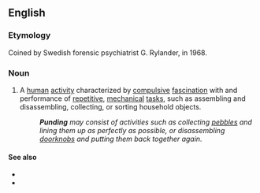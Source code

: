 ==English==

===Etymology===
Coined by Swedish forensic psychiatrist G. Rylander, in 1968. {{cite-journal|title=Clinical and Medico-criminological aspects of addiction to Central Stimulating Drugs|work=Abuse of central stimulants: Symposium arranged by the Swedish Committee on International Health Relations, Stockholm, November 25-27, 1968|editor=Folke Sjöqvist, Malcolm Tottie|publisher=Almqvist & Wiksell|date=1969|page=257}}

===Noun===
{{en-noun|-}}

# A [[human]] [[activity]] characterized by [[compulsive]] [[fascination]] with and performance of [[repetitive]], [[mechanical]] [[tasks]], such as assembling and disassembling, collecting, or sorting household objects.
#: '''''Punding''' may consist of activities such as collecting [[pebble]]s and lining them up as perfectly as possible, or disassembling [[doorknob|doorknobs]] and putting them back together again.''

====See also====
* {{l|en|stimming}}
* {{l|en|tweaking}}